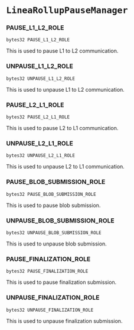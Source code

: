 # `LineaRollupPauseManager`

### PAUSE_L1_L2_ROLE

```solidity
bytes32 PAUSE_L1_L2_ROLE
```

This is used to pause L1 to L2 communication.

### UNPAUSE_L1_L2_ROLE

```solidity
bytes32 UNPAUSE_L1_L2_ROLE
```

This is used to unpause L1 to L2 communication.

### PAUSE_L2_L1_ROLE

```solidity
bytes32 PAUSE_L2_L1_ROLE
```

This is used to pause L2 to L1 communication.

### UNPAUSE_L2_L1_ROLE

```solidity
bytes32 UNPAUSE_L2_L1_ROLE
```

This is used to unpause L2 to L1 communication.

### PAUSE_BLOB_SUBMISSION_ROLE

```solidity
bytes32 PAUSE_BLOB_SUBMISSION_ROLE
```

This is used to pause blob submission.

### UNPAUSE_BLOB_SUBMISSION_ROLE

```solidity
bytes32 UNPAUSE_BLOB_SUBMISSION_ROLE
```

This is used to unpause blob submission.

### PAUSE_FINALIZATION_ROLE

```solidity
bytes32 PAUSE_FINALIZATION_ROLE
```

This is used to pause finalization submission.

### UNPAUSE_FINALIZATION_ROLE

```solidity
bytes32 UNPAUSE_FINALIZATION_ROLE
```

This is used to unpause finalization submission.

